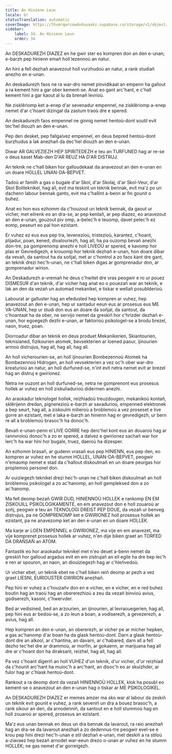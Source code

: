 ```yaml
---
title: An Hinienn Leun
locale: br
statusTranslation: automatic
coverImage: https://lhvmrqwrcowdvduuaukz.supabase.co/storage/v1/object/public/strapi-uploads/small_cover-educacion-fundamental.webp-2d51a7828a2b1309555be27f7e2a61a0.webp
sidebar:
    label: 34. An Hinienn Leun
    order: 34
---
```

An DESKADUREZH DIAZEZ en he gwir ster eo kompren don an den e-unan; e-barzh pep hinienn emañ holl lezennoù an natur.

An hini a fell dezhañ anavezout holl vurzhudoù an natur, a rank studiañ anezho en e-unan.

An deskadurezh faos ne ra war-dro nemet pinvidikaat an empenn ha gallout a ra kement hini a gar ober kement-se. Anat eo gant arc'hant, e c'hall kement hini a gar kaout al lu da brenañ levrioù.

Ne zisklêriomp ket a-enep d'ar sevenadur empennel, ne zisklêriomp a-enep nemet d'ar c'hoant dizingal da zastum traoù dre e spered.

An deskadurezh faos empennel ne ginnig nemet hentoù-dont soutil evit tec'hel diouzh an den e-unan.

Pep den desket, pep fallgalvez empennel, en deus bepred hentoù-dont burzhudus a lak anezhañ da dec'hel diouzh an den e-unan.

Diwar AR GALVEZIEZH HEP SPIRITEDEZH e teu an TURFUNED hag ar re-se o deus kaset Mab-den D'AR REUZ HA D'AR DISTRUJ.

An teknik ne c'hall biken hor galloudekaat da anavezout an den e-unan en un doare HOLLEL UNAN-DA-BEPVET.

Tadoù ar familh a gas o bugale d'ar Skol, d'ar Skolaj, d'ar Skol-Veur, d'ar Skol Boliteknikel, hag all, evit ma teskint un teknik bennak, evit ma'z po un dachenn labour bennak ganto, evit ma c'hallint a-benn ar fin gounit o buhez.

Anat eo hon eus ezhomm da c'houzout un teknik bennak, da gaout ur vicher, met eilrenk eo an dra-se, ar pep kentañ, ar pep diazez, eo anavezout an den e-unan, gouzout piv omp, a-belec'h e teuomp, davet pelec'h ez eomp, peseurt eo pal hon ezistant.

Er vuhez ez eus eus pep tra, levenezioù, tristezioù, karantez, c'hoant, plijadur, poan, kened, divalouriezh, hag all, ha pa ouzomp bevañ anezhi don-tre, pa gomprenomp anezhi e holl LIVEOÙ ar spered, e kavomp hor plas er Gevredigezh, e krouomp hor teknik dezhañ e-unan, hon doare dibar da vevañ, da santout ha da soñjal, met ar c'hontrol a zo faos kant dre gant, an teknik drezi hec'h-unan, ne c'hall biken digas ar gomprenadur don, ar gomprenadur wirion.

An Deskadurezh a-vremañ he deus c'hwitet dre vras peogwir e ro ur pouez DISMESUR d'an teknik, d'ar vicher hag anat eo o pouezañ war an teknik, e lak an den da vezañ un automad mekanikel, e tiskar e wellañ posublderioù.

Labourat ar galluster hag an efedusted hep kompren ar vuhez, hep anavezout an den e-unan, hep ur santadur eeun eus ar prosesus eus ME VA-UNAN, hep ur studi don eus an doare da soñjal, da santout, da c'hoantaat ha da ober, ne servijo nemet da greskiñ hor c'hrizder dezhañ e-unan, hor egoegezh dezhi e-unan, ar faktorioù psikologel-se a brodu brezel, naon, truez, poan.

Diorroadur dibar an teknik en deus produet Mekanikerien, Skiantourien, teknisianed, fizikourien atomek, bevsekterien ar loened paour, ijinourien armoù distrujus, hag all, hag all, hag all.

An holl vicherourien-se, an holl ijinourien Bombezennoù Atomek ha Bombezennoù Hidrogen, an holl vevsekterien a vez oc'h ober war-dro kreaturioù an natur, an holl durfuned-se, n'int evit netra nemet evit ar brezel hag an distruj e gwirionez.

Netra ne ouzont an holl durfuned-se, netra ne gomprenont eus prosesus hollek ar vuhez en holl ziskuliadurioù didermen anezhi.

An araokadur teknologel hollek, reizhiadoù treuzdougen, mekanikoù kontañ, sklêrijenn dredan, pignerezioù e-barzh ar savadurioù, empenned elektronek a bep seurt, hag all, a ziskoulm milieroù a broblemoù a vez proseset e live gorre an ezistant, met e laka e-barzh an hinienn hag er gevredigezh, ur bern re all a broblemoù brasoc'h ha donoc'h.

Bevañ e-unan-penn el LIVE GORRE hep derc'hel kont eus an douaroù hag ar rannvroioù donoc'h a zo er spered, a dalvez e gwirionez sachañ war hor lerc'h ha war hini hor bugale, truez, daeroù ha dizesper.

An ezhomm brasañ, ar gudenn vrasañ eus pep HINlENN, eus pep den, eo kompren ar vuhez en he stumm HOLLEL, UNAN-DA-BEPVET, peogwir n'emaomp nemet e stad da c'hallout diskoulmañ en un doare peurgas hor proplemoù personel don.

Ar ouiziegezh teknikel drezi hec'h-unan ne c'hall biken diskoulmañ an holl broblemoù psikologel a zo ac'hanomp, an holl gempleksed don a zo ac'hanomp.

Ma fell deomp bezañ GWIR DUD, HINlENNOÙ HOLLEK e rankomp EN EM ZISKOUILL PSlKOLOGlKAMENTE, en em anavezout don e holl zouaroù ar soñj, peogwir e teu an TEKNOLOGl DREIST PEP DOUE, da vezañ ur benveg distrujus, pa ne GOMPRENOMP ket e GWIRIONEZ holl prosesus hollek an ezistant, pa ne anavezomp ket an den e-unan en un doare HOLLEK.

Ma karje ar LOEN EMPENNEL e GWIRIONEZ, ma vije en em anavezet, ma vije komprenet prosesus hollek ar vuhez, n'en dije biken graet an TORFED DA DRAÑSAÑ an ATOM.

Fantastik eo hor araokadur teknikel met n'eo deuet a-benn nemet da greskiñ hor galloud argadus evit en em zistrujañ an eil egile ha dre bep lec'h e ren ar spouron, an naon, an diouiziegezh hag ar c'hleñvedoù.

Ur vicher ebet, un teknik ebet ne c'hall biken reiñ deomp ar pezh a vez graet LIESNI, EURIOUSTER GWIRION anezhañ.

Pep hini er vuhez a c'houzañv don en e vicher, en e vicher, en e red buhez boutin hag an traoù hag an obererezhioù a zeu da vezañ binvioù avius, godiserezh, kasoni, c'hwervder.

Bed ar vedisined, bed an arzourien, an ijinourien, al levraouegerien, hag all, pep hini eus ar bedoù-se, a zo leun a boan, a vodiserezh, a gevezerezh, a avius, hag all.

Hep kompren an den e-unan, an obererezh, ar vicher pe ar micher hepken, a gas ac'hanomp d'ar boan ha da glask hentoù-dont. Darn a glask hentoù-dont dre an alkool, ar c'hantina, an davarn, ar c'habared, darn all a fell dezho tec'hel dre ar drammoù, ar morfin, ar gokaenn, ar marijuana hag all dre ar c'hoant don ha diraksant, reizhel, hag all, hag all.

Pa vez c'hoant digeriñ an holl VUHEZ d'un teknik, d'ur vicher, d'ur reizhiad da c'hounit arc'hant ha muioc'h a arc'hant, an disoc'h eo ar skuizhder, ar fulor hag ar c'hlask hentoù-dont.

Rankout a ra deomp dont da vezañ HINlENNOÙ HOLLEK, klok ha posubl eo kement-se o anavezout an den e-unan hag o tiskar ar ME PSlKOLOGlKEL.

An DESKADUREZH DIAZEZ er memes amzer ma sko war al labour da zeskiñ un teknik evit gounit e vuhez, a rank seveniñ un dra a bouez brasoc'h, a rank sikour an den, da arnodenniñ, da santout en e holl stummoù hag en holl zouaroù ar spered, prosesus an ezistant.

Ma'z eus unan bennak en deus un dra bennak da lavarout, ra raio anezhañ hag an dra-se da lavarout anezhañ a zo dedennus-tre peogwir evel-se e krou pep hini drezi hec'h-unan e stil dezhañ e-unan, met deskiñ a ra stiloù a-ziavaez hep bezañ arnodet war-eeun drezo o-unan ar vuhez en he stumm HOLLEK; ne gas nemet d'ar gorreigezh.

